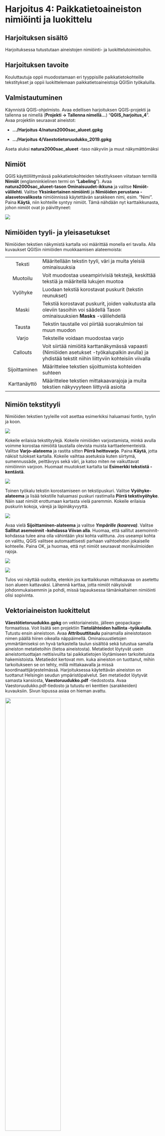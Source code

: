 # Harjoitus 4: Paikkatietoaineiston nimiöinti ja luokittelu

## Harjoituksen sisältö

Harjoituksessa tutustutaan aineistojen nimiöinti- ja luokittelutoimintoihin.

## Harjoituksen tavoite

Kouluttautuja oppii muodostamaan eri tyyppisille paikkatietokohteille tekstitykset ja oppii luokittelemaan paikkatietoaineistoja QGISin työkaluilla.

## Valmistautuminen
Käynnistä QGIS-ohjelmisto. Avaa edellisen harjoituksen QGIS-projekti ja tallenna se nimellä (**Projekti → Tallenna nimellä…**) “**QGIS_harjoitus_4**”.
Avaa projektiin seuraavat aineistot:


-   **.../Harjoitus 4/natura2000sac_alueet.gpkg**

-   **.../Harjoitus 4/Vaestotietoruudukko_2019.gpkg**

Aseta aluksi **natura2000sac_alueet** -taso näkyviin ja muut näkymättömäksi

## Nimiöt

QGIS käyttöliittymässä paikkatietokohteiden tekstitykseen viitataan termillä **Nimiöt** (englanninkielinen termi on “**Labeling**”).
Avaa **natura2000sac_alueet-tason Ominaisuudet-ikkuna** ja valitse **Nimiöt-välilehti**.
Valitse **Yksinkertainen nimiöinti** ja **Nimiöiden perustana -alasvetovalikosta** nimiöinnissä käytettävän sarakkeen nimi, esim. “Nimi”.
Paina **Käytä**, niin kohteille syntyy nimiöt. Tämä nähdään nyt karttaikkunasta, johon nimiöt ovat jo päivittyneet:

![](img/harjoitus_4/image11.png)

## Nimiöiden tyyli- ja yleisasetukset
Nimiöiden tekstien näkymistä kartalla voi määrittää monella eri tavalla. Alla kuvaukset QGISin nimiöiden muokkaamisen alateemoista:

|              |                               |
|:------------:|:--------------------------------------------------------------------------------------------------------------------------|
|Teksti | Määritellään tekstin tyyli, väri ja muita yleisiä ominaisuuksia |
| Muotoilu | Voit muodostaa useampirivisiä tekstejä, keskittää tekstiä ja määritellä lukujen muotoa |
| Vyöhyke  |  Luodaan tekstiä korostavat puskurit (tekstin reunukset)|
| Maski | Tekstiä korostavat puskurit, joiden vaikutusta alla oleviin tasoihin voi säädellä Tason ominaisuuksien **Masks** -välilehdellä|
| Tausta | Tekstin taustalle voi piirtää suorakulmion tai muun muodon|
| Varjo | Teksteille voidaan muodostaa varjo|
| Callouts | Voit siirtää nimiöitä karttanäkymässä vapaasti (Nimiöiden asetukset -työkalupalkin avulla) ja yhdistää tekstit niihin liittyviin kohteisiin viivalla|
| Sijoittaminen | Määrittelee tekstien sijoittumista kohteiden suhteen|
| Karttanäyttö | Määrittelee tekstien mittakaavarajoja ja muita tekstien näkyvyyteen liittyviä asioita|


 
## Nimiön tekstityyli
Nimiöiden tekstien tyyleille voit asettaa esimerkiksi haluamasi fontin, tyylin ja koon.

![](img/harjoitus_4/image24.png)

Kokeile erilaisia tekstityylejä. Kokeile nimiöiden varjostamista, minkä avulla voimme korostaa nimiöitä taustalla olevista muista karttaelementeistä. Valitse **Varjo-alateema** ja rastita sitten **Piirrä heittovarjo**. Paina **Käytä**, jotta näkisit tulokset kartalla. Kokeile vaihtaa asetuksia kuten siirtymä, sumennussäde, peittävyys sekä väri, ja katso miten ne vaikuttavat nimiöinnin varjoon. Huomaat muutokset kartalta tai **Esimerkki tekstistä -kentästä**.

![](img/harjoitus_4/image8.png)

Toinen työkalu tekstin korostamiseen on tekstipuskuri. Valitse **Vyöhyke-alateema** ja lisää tekstille haluamasi puskuri rastimalla **Piirrä tekstivyöhyke**. Näin saat nimiöt erottumaan kartasta vielä paremmin. Kokeile erilaisia puskurin kokoja, värejä ja läpinäkyvyyttä.

![](img/harjoitus_4/image5.png)

Avaa vielä **Sijoittaminen-alateema** ja valitse ***Ympärille (kaareva)***. Valitse **Sallitut asemoinnit -kohdassa Viivan alla**. Huomaa, että sallitut asemoinnit-kohdassa tulee aina olla vähintään yksi kohta valittuna. Jos useampi kohta on valittu, QGIS valitsee automaattisesti parhaan vaihtoehdon jokaiselle kohteelle. Paina OK, ja huomaa, että nyt nimiöt seuraavat monikulmioiden rajoja.

![](img/harjoitus_4/image19.png)

![](img/harjoitus_4/image10.png)

Tulos voi näyttää oudolta, etenkin jos karttaikkunan mittakaavaa on asetettu ison alueen kattavaksi. Lähennä karttaa, jotta nimiöt näkyisivät johdonmukaisemmin ja pohdi, missä tapauksessa tämänkaltainen nimiöinti olisi sopivinta.



## Vektoriaineiston luokittelut 

**Väestötietoruudukko.gpkg** on vektoriaineisto, jälleen geopackage-formaatissa. Voit lisätä sen projektiin **Tietolähteiden hallinta -työkalulla**.
Tutustu ensin aineistoon. Avaa **Attribuuttitaulu** painamalla aineistotason nimen päällä hiiren oikealla näppäimellä. Ominaisuustietojen ymmärtämiseksi on hyvä tarkastella taulun sisältöä sekä tutustua samalla aineiston metatietoihin (tietoa aineistosta). Metatiedot löytyvät usein aineistontuottajan nettisivuilta tai paikkatietojen löytämiseen tarkoitetuista hakemistoista. Metatiedot kertovat mm. kuka aineiston on tuottanut, mihin tarkoitukseen se on tehty, millä mittakaavalla ja missä koordinaattijärjestelmässä. 
Harjoituksessa käytettävän aineiston on tuottanut Helsingin seudun ympäristöpalvelut. Sen metatiedot löytyvät samasta kansiosta, **Vaestoruudukko.pdf** -tiedostosta. Avaa Vaestoruudukko.pdf-tiedosto ja tutustu eri kenttien (sarakkeiden) kuvauksiin. Sivun lopussa asiaa on hieman avattu.

![](img/harjoitus_4/image25.png){width=60%}

Ominaisuustietotauluissa sarakkeiden nimet ovat usein lyhennetyssä muodossa. Sarakkeiden merkitystä on tyypillisesti hiukan vaikea päätellä lyhenteistä. Tässä tapauksessa silmiinpistävää on lisäksi, että taulukossa luku 99 toistuu useaan otteeseen. Metatietojen avulla voimme kuitenkin selvittää muun muassa, miten ASUKKAITA sarakkeen tiedot on laskettu sekä millä tavalla tiedot on poistettu ruuduissa, joissa asuu 0-4 asukasta. IKA-sarakkeet sisältävät asukkaiden määrät ikäluokittain, mutta niille on annettu arvo 99 aina kun ruudukon asukasmäärä on ollut alle 100.

Tarkastele aineistoa myös kartalla. Huomaatko yhden ruudun, joka näyttää sijaitsevan kaukana kaakossa keskellä merta?

![](img/harjoitus_4/image18.png){width=60%}

Irralliseen ruutuun on tässä aineistossa sijoitettu kaikki ne pk-seudun asukkaat, joilla ei ole vakituista kotiosoitetta. Info-työkalulla nähdään, että tämän ruudun asukasmäärä on kymmenkertaisesti suurempi kuin minkään muun aineiston ruudun. Se siis vääristää luokittelua ja aineistosta laskettuja tilastoja (mm. keskimääräinen asukastiheys ruutua kohti).

Suodatetaan tämä ruutu pois aineistosta: laita editointi päälle ja klikkaa tason nimeä hiiren oikealla ja valitse **Suodata…** Kirjoita (tai valitse tietokentistä ja operaattoreista klikkaamalla) suodatuslausekkeeksi **ASUKKAITA < 5000**. Voit testata suodatuksen toimivuutta klikkaamalla **Testaa**.

![](img/harjoitus_4/image21.png){width=70%}

Nyt QGIS näyttää aineistostasi vain ne ruudut, jotka täyttävät annetun ehdon eli joiden kokonaisasukasmäärä on alle 5000.
Paikkatietoineiston ymmärtäminen ennen sen käsittelyä on välttämätöntä. Voimme nyt esimerkiksi päättää, että haluamme tuottaa teemakartan ASUKKAITA-sarakkeen tietojen pohjalta. Näin pystymme myös paremmin tulkitsemaan karttaa ja valitsemaan visualisointia varten sopivat asetukset.
Avaa tason ominaisuudet ja valitse tason kuvaustekniikaksi **Porrastettu**.
Aseta vielä oheisen kuvan mukaiset **Sarake-, Liukuväri-, Tila- ja Luokat-määrittelyt**.

![](img/harjoitus_4/image3.png){width=60%}

Kun olet saanut ne asetettua, paina **Luokittele**, niin luokitus tulee näkyviin.
Voit myös muokata manuaalisesti arvovälejä kaksoisklikkaamalla **Arvot-saraketta** tai luokkien nimiä kaksoisklikkaamalla **Selite-saraketta**. Luokkien nimet näkyvät **Tasot-paneelissa** ja myös karttatulosteen selitteessä.
Paina **Käytä**, niin näet muutokset kartalla. Karttanäytölle pitäisi muodostua jokseenkin tämän näköinen tilastoteemakartta.

![](img/harjoitus_4/image7.png)

Jos **Tasot-paneelissasi** ei näy selitettä, paina tason nimen vasemmalla olevaa pientä nuolta ja selitteet avautuvat tason alle kuvan mukaisesti.
Palaa vielä **Kuvaustekniikka-asetuksiin** ja kokeile **Tila → Tasaväli** ja vaihda **Luokat**. Voit hävittää olemassa olevat luokat painamalla **Poista kaikki** (Delete All) ja sitten uudelleen luokitella painamalla **Luokittele**.
Kokeile myös vaihtaa  luokkien lukumäärää, luokitustapoja ja värityksiä, kunnes löydät mielestäsi sopivan tuloksen.

![](img/harjoitus_4/image17.png)

Voit vertailla eri luokittelumenetelmiä ja tutkia aineiston jakaumaa histogrammin avulla. Histogrammi löytyy omalta välilehdeltään. Paina **Load values** saadaksesi histogrammin ja luokkien rajat näkyviin.

![](img/harjoitus_4/image22.png){width=60%}

![](img/harjoitus_4/image6.png)

Muuta vielä **Symbolityyliä**. Avaa uudelleen tason ominaisuustiedot ja paina  **Muuta…** 
**Symbolin valitsija -ikkuna** aukene. Valitse soveltuva kuviointi monikulmioille. Valitse sitten **Yksinkertainen täyttö** symbolitasolle ja aseta **Piirron tyyliksi Ei viivaa**. Paina **OK** ja **OK**. Zoomaa karttaan tutkimaan tulosta ja palaa tyyliasetuksiin, jos haluat tehdä vielä muutoksia.



## Lisätehtävä: nimiöiden piirtäminen
Loitonna karttanäkymää siten, että kaikki tasojesi kohteet tulevat näkyville. Voit tehdä tämän seuraavan työkalun avulla: 

![](img/harjoitus_4/image15.jpg)

Joissakin tapauksissa olisi hyödyllistä määrittää nimiöt eri mittakaavoille erikseen.
Avaa taas **natura2000sac_alueet-tason ominaisuudet** ja valitse **Nimiöt-sivupalkista** ja **Piirtäminen-alateema**. Rastita **Show all labels for this layer (including colliding labels)**, varmista, ettei mittakaavaperusteinen näkyvyys ole valittuna ja paina **Käytä**. Nimiöiden piirtämiseen menee hetki, koska kaikki kartalla näkyvät monikulmiot nimetään. Kun kartta on piirtynyt huomaat, ettei kannata nimiöidä kaikkia monikulmioita kyseisellä mittakaavalla. Rastita tämä asetus pois päältä ja paina Käytä. Huomaa, että oletuksena QGIS jättää piirtämättä toisiinsa törmäävät nimiöt.
Rastita päälle **Mittakaavaperusteinen näkyvyys** ja laita **Maksimi-kentän arvoksi** 500 000:

![](img/harjoitus_4/image12.png)

Paina **OK**. Natura-kohteiden nimiöt eivät enää näy 1:500 000 mittakaavan ulkopuolella. Lähennä karttaan, kunnes nimiöt näkyvät uudelleen. 
Voit myös testata muita tekstittämiseen liittyviä edistyneempiä toimia. Voit muun muassa ohjata nimiöiden tekstejä lausekepohjaisesti käyttämällä merkkijonoja QGISin lauseke-työkalulla:

![](img/harjoitus_4/image20.png)

Kokeile yhdistää kaksi saraketta samaan nimiöön **|| -merkin** avulla esimerkiksi seuraavalla tavalla: "**sarake1 || sarake2**". Uuden rivin saat komennolla **``‘\n’``** . Huomaa, miten **Tuloksen esikatselu -kohtaan** tulee esille nimiöinnin oletettu tulos (aineistosta otetuilla esimerkkiarvoilla). 

![](img/harjoitus_4/image1.png)


